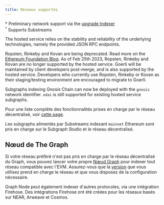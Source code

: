 ```yaml
---
title: Réseaux supportés
---
```




<SupportedNetworksTable networks={props.networks} />

\* Preliminary network support via the [upgrade Indexer](https://thegraph.com/blog/upgrade-indexer/)  
&#8288;<sup>†</sup> Supports Substreams

The hosted service relies on the stability and reliability of the underlying technologies, namely the provided JSON RPC endpoints.

Ropsten, Rinkeby and Kovan are being deprecated. Read more on the [Ethereum Foundation Blog](https://blog.ethereum.org/2022/06/21/testnet-deprecation). As of Feb 25th 2023, Ropsten, Rinkeby and Kovan are no longer supported by the hosted service. Goerli will be maintained by client developers post-merge, and is also supported by the hosted service. Developers who currently use Ropsten, Rinkeby or Kovan as their staging/testing environment are encouraged to migrate to Goerli.

Subgraphs indexing Gnosis Chain can now be deployed with the `gnosis` network identifier. `xdai` is still supported for existing hosted service subgraphs.

Pour une liste complète des fonctionnalités prises en charge par le réseau décentralisé, voir [cette page](https://github.com/graphprotocol/indexer/blob/main/docs/feature-support-matrix.md).

Les subgraphs alimentés par Substreams indexant `mainnet` Ethereum sont pris en charge sur le Subgraph Studio et le réseau décentralisé.

## Nœud de The Graph

Si votre réseau préféré n'est pas pris en charge par le réseau décentralisé du Graph, vous pouvez lancer votre propre [Nœud Graph](https://github.com/graphprotocol/graph-node) pour indexer tout réseau compatible avec l'EVM. Assurez-vous que la [version](https://github.com/graphprotocol/graph-node/releases) que vous utilisez prend en charge le réseau et que vous disposez de la configuration nécessaire.

Graph Node peut également indexer d'autres protocoles, via une intégration Firehose. Des intégrations Firehose ont été créées pour les réseaux basés sur NEAR, Arweave et Cosmos.
